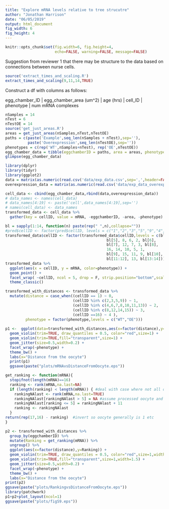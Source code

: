 ```yaml
---
title: "Explore mRNA levels relative to tree strucutre"
author: "Jonathan Harrison"
date: "06/05/2019"
output: html_document
fig_width: 6
fig_height: 4
---
```

```r
knitr::opts_chunk$set(fig.width=6, fig.height=4,
                      echo=FALSE, warning=FALSE, message=FALSE)
```
Suggestion from reviewer 1 that there may be structure to the data based on connections between nurse cells. 

```r
source('extract_times_and_scaling.R')
extract_times_and_scaling(9,11,14,TRUE)
```

Construct a df with columns as follows:

egg_chamber_ID | egg_chamber_area (um^2) | age (hrs) | cell_ID | phenotype | num mRNA complexes   

```r
nSamples = 14
nTest = 6
nTestOE = 14
source('get_just_areas.R')
areas = get_just_areas(nSamples,nTest,nTestOE)
paths = c(paste('Example',seq_len(nSamples + nTest),sep=''), 
          paste('Overexpression',seq_len(nTestOE),sep=''))
phenotypes = c(rep('WT',nSamples+nTest), rep('OE',nTestOE))
egg_chamber_data = tibble(eggchamberID = paths, area = areas, phenotype = phenotypes)
glimpse(egg_chamber_data)
```

```r
library(dplyr)
library(tidyr)
library(ggplot2)
data = matrix(as.numeric(read.csv('data/exp_data.csv',sep=',',header=FALSE,stringsAsFactors = FALSE)),ncol=16,byrow=TRUE)
overexpression_data = matrix(as.numeric(read.csv('data/exp_data_overexpression.csv',sep=',',header=FALSE,stringsAsFactors = FALSE)),ncol=16,byrow=TRUE)

cell_data <- cbind(egg_chamber_data,rbind(data,overexpression_data))
# data_names <- names(cell_data)
# data_names[4:19] <- paste('cell',data_names[4:19],sep='')
# names(cell_data) <- data_names
transformed_data <- cell_data %>%
  gather(key = cellID, value = mRNA, -eggchamberID, -area, -phenotype)

bl = sapply(1:14, function(n) paste(rep(" ",n),collapse=""))
#pred$cellID <- factor(pred$cellID, levels = c("1","2","3","5","9","4","6","7","10","11","13","8","12","14","15","16"))
transformed_data$cellID <- factor(transformed_data$cellID,levels = c(bl[1:2], 4, bl[3:4],
                                             bl[5], 8, 6, 2, bl[6],
                                             bl[7], 12, 7, 3, bl[8],
                                             16, 14, 10, 5, 1,
                                             bl[9], 15, 11, 9, bl[10],
                                             bl[11:12], 13, bl[13:14]))
transformed_data %>%
  ggplot(aes(x = cellID, y = mRNA, color=phenotype)) +
  geom_point() + 
  facet_wrap( ~cellID, ncol = 5, drop = F, strip.position="bottom",scales="free_y") +
  theme_classic()

transformed_with_distances <- transformed_data %>%
  mutate(distance = case_when((cellID == 1) ~ 0,
                              (cellID %in% c(2,3,5,9)) ~ 1,
                              (cellID %in% c(4,6,7,8,10,11,13)) ~ 2,
                              (cellID %in% c(8,12,14,15)) ~ 3,
                              (cellID ==16) ~ 4 ),
         phenotype = factor(phenotype,levels = c("WT","OE")))
  
p1 <-  ggplot(data=transformed_with_distances,aes(x=factor(distance),y=mRNA)) +
  geom_violin(trim=TRUE, draw_quantiles = 0.5, color="red",size=1) + 
  geom_violin(trim=TRUE,fill="transparent",size=1) +
  geom_jitter(size=0.5,width=0.2) +
  facet_wrap(~phenotype) +
  theme_bw() + 
  labs(x="Distance from the oocyte")
  print(p1)
  ggsave(paste("plots/mRNAvsDistanceFromOocyte.eps"))
```

```r
get_ranking <- function(mRNA){
  stopifnot(length(mRNA)==16)
  ranking <- rank(mRNA,na.last=NA) 
  if (length(ranking) < length(mRNA)) { #deal with case where not all data processed, so contains NA
    rankingNAlast <- rank(mRNA,na.last=TRUE)
    rankingNAlast[rankingNAlast > 5] = NA #assume processed oocyte and neighbouring nurse cells
    rankingNAlast[ranking <= 5] = rankingNAlast + 11
    ranking <- rankingNAlast
  }
return(rep(17,16) - ranking)  #invert so oocyte generally is 1 etc
}

p2 <- transformed_with_distances %>%
  group_by(eggchamberID) %>%
  mutate(Ranking = get_ranking(mRNA)) %>%
  ungroup() %>%
  ggplot(aes(x=factor(distance),y=Ranking)) +
  geom_violin(trim=TRUE, draw_quantiles = 0.5, color="red",size=1,width=1.5) + 
  geom_violin(trim=TRUE,fill="transparent",size=1,width=1.5) +
  geom_jitter(size=0.5,width=0.2) +
  facet_wrap(~phenotype) +
  theme_bw() + 
  labs(x="Distance from the oocyte")
print(p2)
ggsave(paste("plots/RankingvsDistanceFromOocyte.eps"))
library(patchwork)
p1+p2+plot_layout(ncol=1)
ggsave(paste("plots/figS9.eps"))
```


